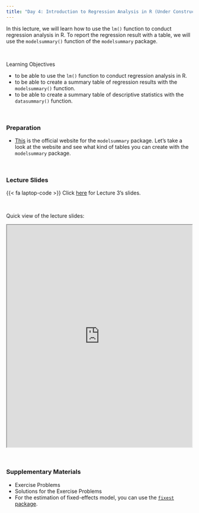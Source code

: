 ```yaml
---
title: "Day 4: Introduction to Regression Analysis in R (Under Construction)"
---
```


In this lecture, we will learn how to use the `lm()` function to conduct regression analysis in R. To report the regression result with a table, we will use the `modelsummary()` function of the `modelsummary` package. 


<br>

:::{.goals}
::::{.goals-header}
Learning Objectives
::::
::::{.goals-container}
+ to be able to use the `lm()` function to conduct regression analysis in R.
+ to be able to create a summary table of regression results with the `modelsummary()` function.
+ to be able to create a summary table of descriptive statistics with the `datasummary()` function.
::::
:::

<br>

### Preparation
+ [This](https://modelsummary.com/) is the official website for the `modelsummary` package. Let's take a look at the website and see what kind of tables you can create with the `modelsummary` package.

<br>

### Lecture Slides

{{< fa laptop-code >}}  Click [here](https://shunkei3.github.io/R-slides/Lec_notes/Lec4/Lec4.html){target="_blank"} for Lecture 3's slides.

<br>

Quick view of the lecture slides:

```{=html}
<div style="display: flex; justify-content: center;"> 
<iframe width="900" height="600" src="https://shunkei3.github.io/R-slides/Lec_notes/Lec4/Lec4.html" title="Webpage example"></iframe>
</div>
```
<br>


### Supplementary Materials
+ Exercise Problems
+ Solutions for the Exercise Problems
+ For the estimation of fixed-effects model, you can use the [`fixest` package](https://lrberge.github.io/fixest/index.html).
